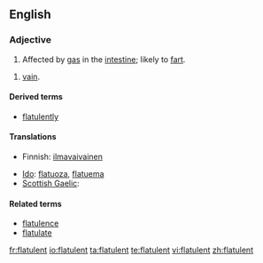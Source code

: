 ==English==

===Adjective===
{{en-adj}}

# Affected by [[gas]] in the [[intestine]]; likely to [[fart]].

# {{obsolete}} [[vain]].

====Derived terms====
* [[flatulently]]

====Translations====
{{trans-top|affected by gas in the intestine}}
* Finnish: [[ilmavaivainen]]
{{trans-mid}}
* [[Ido]]: [[flatuoza]], [[flatuema]]
* [[Scottish Gaelic]]: {{t-|gd|gaothach}}
{{trans-bottom}}

====Related terms====
* [[flatulence]]
* [[flatulate]]

[[fr:flatulent]]
[[io:flatulent]]
[[ta:flatulent]]
[[te:flatulent]]
[[vi:flatulent]]
[[zh:flatulent]]
